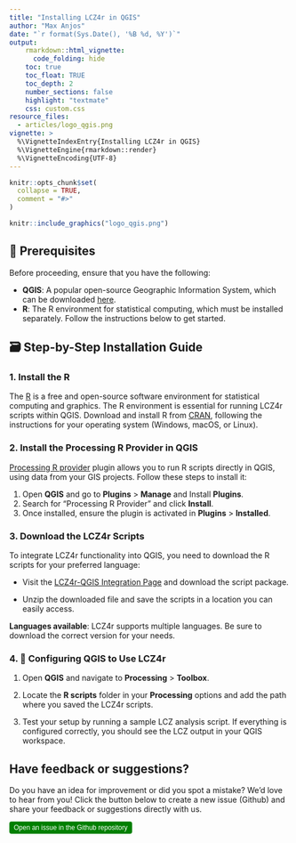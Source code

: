 ```yaml
---
title: "Installing LCZ4r in QGIS"
author: "Max Anjos"
date: "`r format(Sys.Date(), '%B %d, %Y')`"
output:
    rmarkdown::html_vignette:
      code_folding: hide
    toc: true
    toc_float: TRUE
    toc_depth: 2
    number_sections: false
    highlight: "textmate"
    css: custom.css
resource_files:
  - articles/logo_qgis.png
vignette: >
  %\VignetteIndexEntry{Installing LCZ4r in QGIS}
  %\VignetteEngine{rmarkdown::render}
  %\VignetteEncoding{UTF-8}
---
```


```r
knitr::opts_chunk$set(
  collapse = TRUE,
  comment = "#>"
)
```

```r
knitr::include_graphics("logo_qgis.png")
```

## 📌 Prerequisites

Before proceeding, ensure that you have the following:

-   **QGIS**: A popular open-source Geographic Information System, which can be downloaded [here](https://qgis.org/).
-   **R**: The R environment for statistical computing, which must be installed separately. Follow the instructions below to get started.

## 🗃 Step-by-Step Installation Guide

### 1. Install the R

The [R](https://www.r-project.org/) is a free and open-source software environment for statistical computing and graphics. The R environment is essential for running LCZ4r scripts within QGIS. Download and install R from [CRAN](https://cran.r-project.org/), following the instructions for your operating system (Windows, macOS, or Linux).

### 2. Install the Processing R Provider in QGIS

[Processing R provider](https://north-road.github.io/qgis-processing-r/) plugin allows you to run R scripts directly in QGIS, using data from your GIS projects. Follow these steps to install it:

1.  Open **QGIS** and go to **Plugins** \> **Manage** and Install **Plugins**.
2.  Search for "Processing R Provider" and click **Install**.
3.  Once installed, ensure the plugin is activated in **Plugins** \> **Installed**.


### 3. Download the LCZ4r Scripts

To integrate LCZ4r functionality into QGIS, you need to download the R scripts for your preferred language:

-   Visit the [LCZ4r-QGIS Integration Page](https://bymaxanjos.github.io/LCZ4r/articles/Introd_QGIS_LCZ4r.html#key-features) and download the script package.

-   Unzip the downloaded file and save the scripts in a location you can easily access.

**Languages available**: LCZ4r supports multiple languages. Be sure to download the correct version for your needs.

### 4. 🔧 Configuring QGIS to Use LCZ4r

1.  Open **QGIS** and navigate to **Processing** \> **Toolbox**.

2.  Locate the **R scripts** folder in your **Processing** options and add the path where you saved the LCZ4r scripts.

3.  Test your setup by running a sample LCZ analysis script. If everything is configured correctly, you should see the LCZ output in your QGIS workspace.

## Have feedback or suggestions?

Do you have an idea for improvement or did you spot a mistake? We'd love to hear from you! Click the button below to create a new issue (Github) and share your feedback or suggestions directly with us.

<button type="button" class="btn" style="background-color: #008000; color: white; padding: .25rem .5rem; font-size: .75rem; border: none; border-radius: .25rem;">

<a href='https://github.com/ByMaxAnjos/QGIS-LCZ4r-Multilingual/issues/new'style="text-decoration: none; color: white;"> Open an issue in the Github repository </a>
</button>
